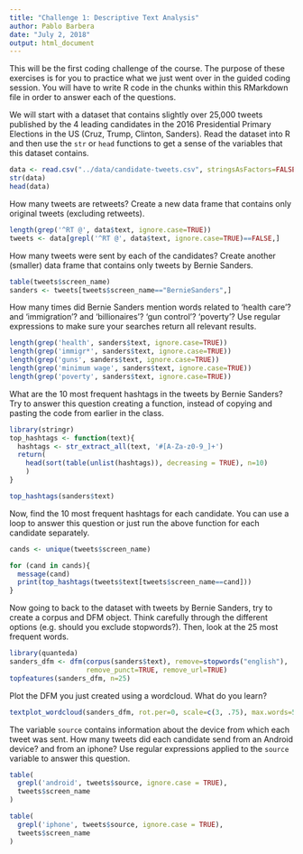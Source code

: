```yaml
---
title: "Challenge 1: Descriptive Text Analysis"
author: Pablo Barbera
date: "July 2, 2018"
output: html_document
---
```


This will be the first coding challenge of the course. The purpose of these exercises is for you to practice what we just went over in the guided coding session. You will have to write R code in the chunks within this RMarkdown file in order to answer each of the questions.

We will start with a dataset that contains slightly over 25,000 tweets published by the 4 leading candidates in the 2016 Presidential Primary Elections in the US (Cruz, Trump, Clinton, Sanders). Read the dataset into R and then use the `str` or `head` functions to get a sense of the variables that this dataset contains.

```r
data <- read.csv("../data/candidate-tweets.csv", stringsAsFactors=FALSE)
str(data)
head(data)
```

How many tweets are retweets? Create a new data frame that contains only original tweets (excluding retweets).

```r
length(grep('^RT @', data$text, ignore.case=TRUE))
tweets <- data[grepl('^RT @', data$text, ignore.case=TRUE)==FALSE,]
```

How many tweets were sent by each of the candidates? Create another (smaller) data frame that contains only tweets by Bernie Sanders.

```r
table(tweets$screen_name)
sanders <- tweets[tweets$screen_name=="BernieSanders",]
```

How many times did Bernie Sanders mention words related to 'health care'? and 'immigration'? and 'billionaires'? 'gun control'? 'poverty'? Use regular expressions to make sure your searches return all relevant results.

```r
length(grep('health', sanders$text, ignore.case=TRUE))
length(grep('immigr*', sanders$text, ignore.case=TRUE))
length(grep('guns', sanders$text, ignore.case=TRUE))
length(grep('minimum wage', sanders$text, ignore.case=TRUE))
length(grep('poverty', sanders$text, ignore.case=TRUE))
```

What are the 10 most frequent hashtags in the tweets by Bernie Sanders? Try to answer this question creating a function, instead of copying and pasting the code from earlier in the class.

```r
library(stringr)
top_hashtags <- function(text){
  hashtags <- str_extract_all(text, '#[A-Za-z0-9_]+')
  return(
    head(sort(table(unlist(hashtags)), decreasing = TRUE), n=10)
    )
}

top_hashtags(sanders$text)
```

Now, find the 10 most frequent hashtags for each candidate. You can use a loop to answer this question or just run the above function for each candidate separately.

```r
cands <- unique(tweets$screen_name)

for (cand in cands){
  message(cand)
  print(top_hashtags(tweets$text[tweets$screen_name==cand]))
}

```

Now going to back to the dataset with tweets by Bernie Sanders, try to create a corpus and DFM object. Think carefully through the different options (e.g. should you exclude stopwords?). Then, look at the 25 most frequent words.

```r
library(quanteda)
sanders_dfm <- dfm(corpus(sanders$text), remove=stopwords("english"),
                   remove_punct=TRUE, remove_url=TRUE)
topfeatures(sanders_dfm, n=25)
```

Plot the DFM you just created using a wordcloud. What do you learn?

```r
textplot_wordcloud(sanders_dfm, rot.per=0, scale=c(3, .75), max.words=50)
```

The variable `source` contains information about the device from which each tweet was sent. How many tweets did each candidate send from an Android device? and from an iphone? Use regular expressions applied to the `source` variable to answer this question.

```r
table(
  grepl('android', tweets$source, ignore.case = TRUE),
  tweets$screen_name
)

table(
  grepl('iphone', tweets$source, ignore.case = TRUE),
  tweets$screen_name
)

```
